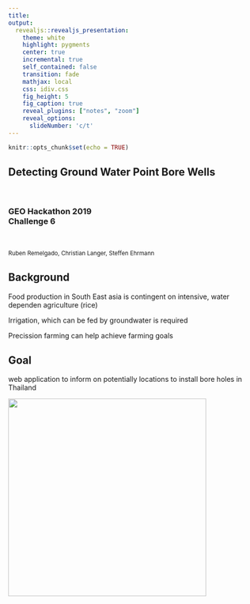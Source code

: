 ```yaml
---
title: 
output:
  revealjs::revealjs_presentation:
    theme: white
    highlight: pygments
    center: true
    incremental: true
    self_contained: false
    transition: fade
    mathjax: local
    css: idiv.css
    fig_height: 5
    fig_caption: true
    reveal_plugins: ["notes", "zoom"]
    reveal_options:
      slideNumber: 'c/t'
---
```


```r
knitr::opts_chunk$set(echo = TRUE)
```

<section data-background="img/presentation-examples_2.jpg">

<div>
  <h1>
    <span class="white">Detecting Ground Water Point Bore Wells</span>
  </h1>
</div>

<br>

<div>
  <h3>
    <span class="highlight">GEO Hackathon 2019<br>Challenge 6</span>
  </h3>
</div>

<br>

<div>
  <p>
	<small><span class="white">Ruben Remelgado, Christian Langer, Steffen Ehrmann</span></small>
	</p>
</div>

</section>

## Background

Food production in South East asia is contingent on intensive, water dependen agriculture (rice)

<div class="fragment">
Irrigation, which can be fed by groundwater is required
</div>

<div class="fragment">
Precission farming can help achieve farming goals
</div>

## Goal

web application to inform on potentially locations to install bore holes in Thailand

<div class="fragment">
<img src="img/app-screenshot_3.jpg" height="400" style="background:none; border:none; box-shadow:none;"/>
</div>




